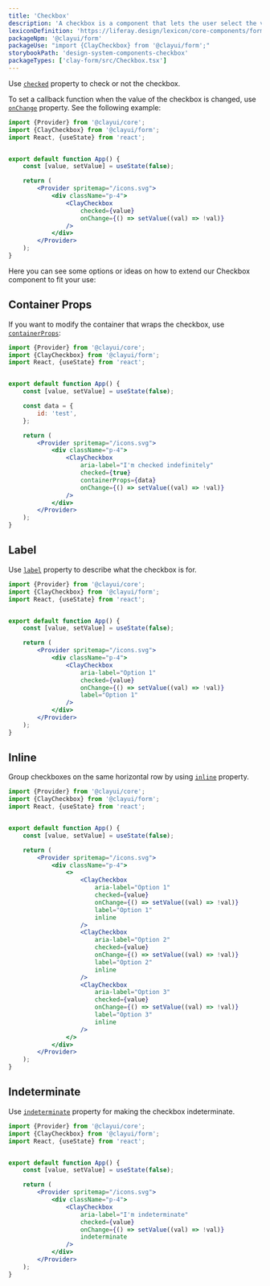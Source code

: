 ```yaml
---
title: 'Checkbox'
description: 'A checkbox is a component that lets the user select the value that is written in its corresponding text label. A user can select multiple checkboxes from a group at the same time.'
lexiconDefinition: 'https://liferay.design/lexicon/core-components/forms/radio-check-toggle/'
packageNpm: '@clayui/form'
packageUse: "import {ClayCheckbox} from '@clayui/form';"
storybookPath: 'design-system-components-checkbox'
packageTypes: ['clay-form/src/Checkbox.tsx']
---
```


Use [`checked`](#api-checked) property to check or not the checkbox.

To set a callback function when the value of the checkbox is changed, use [`onChange`](#api-onChange) property. See the following example:

```jsx preview
import {Provider} from '@clayui/core';
import {ClayCheckbox} from '@clayui/form';
import React, {useState} from 'react';


export default function App() {
	const [value, setValue] = useState(false);

	return (
		<Provider spritemap="/icons.svg">
			<div className="p-4">
				<ClayCheckbox
					checked={value}
					onChange={() => setValue((val) => !val)}
				/>
			</div>
		</Provider>
	);
}
```

Here you can see some options or ideas on how to extend our Checkbox component to fit your use:

## Container Props

If you want to modify the container that wraps the checkbox, use [`containerProps`](#api-containerProps):

```jsx preview
import {Provider} from '@clayui/core';
import {ClayCheckbox} from '@clayui/form';
import React, {useState} from 'react';


export default function App() {
	const [value, setValue] = useState(false);

	const data = {
		id: 'test',
	};

	return (
		<Provider spritemap="/icons.svg">
			<div className="p-4">
				<ClayCheckbox
					aria-label="I'm checked indefinitely"
					checked={true}
					containerProps={data}
					onChange={() => setValue((val) => !val)}
				/>
			</div>
		</Provider>
	);
}
```

## Label

Use [`label`](#api-label) property to describe what the checkbox is for.

```jsx preview
import {Provider} from '@clayui/core';
import {ClayCheckbox} from '@clayui/form';
import React, {useState} from 'react';


export default function App() {
	const [value, setValue] = useState(false);

	return (
		<Provider spritemap="/icons.svg">
			<div className="p-4">
				<ClayCheckbox
					aria-label="Option 1"
					checked={value}
					onChange={() => setValue((val) => !val)}
					label="Option 1"
				/>
			</div>
		</Provider>
	);
}
```

## Inline

Group checkboxes on the same horizontal row by using [`inline`](#api-inline) property.

```jsx preview
import {Provider} from '@clayui/core';
import {ClayCheckbox} from '@clayui/form';
import React, {useState} from 'react';


export default function App() {
	const [value, setValue] = useState(false);

	return (
		<Provider spritemap="/icons.svg">
			<div className="p-4">
				<>
					<ClayCheckbox
						aria-label="Option 1"
						checked={value}
						onChange={() => setValue((val) => !val)}
						label="Option 1"
						inline
					/>
					<ClayCheckbox
						aria-label="Option 2"
						checked={value}
						onChange={() => setValue((val) => !val)}
						label="Option 2"
						inline
					/>
					<ClayCheckbox
						aria-label="Option 3"
						checked={value}
						onChange={() => setValue((val) => !val)}
						label="Option 3"
						inline
					/>
				</>
			</div>
		</Provider>
	);
}
```

## Indeterminate

Use [`indeterminate`](#api-indeterminate) property for making the checkbox indeterminate.

```jsx preview
import {Provider} from '@clayui/core';
import {ClayCheckbox} from '@clayui/form';
import React, {useState} from 'react';


export default function App() {
	const [value, setValue] = useState(false);

	return (
		<Provider spritemap="/icons.svg">
			<div className="p-4">
				<ClayCheckbox
					aria-label="I'm indeterminate"
					checked={value}
					onChange={() => setValue((val) => !val)}
					indeterminate
				/>
			</div>
		</Provider>
	);
}
```
